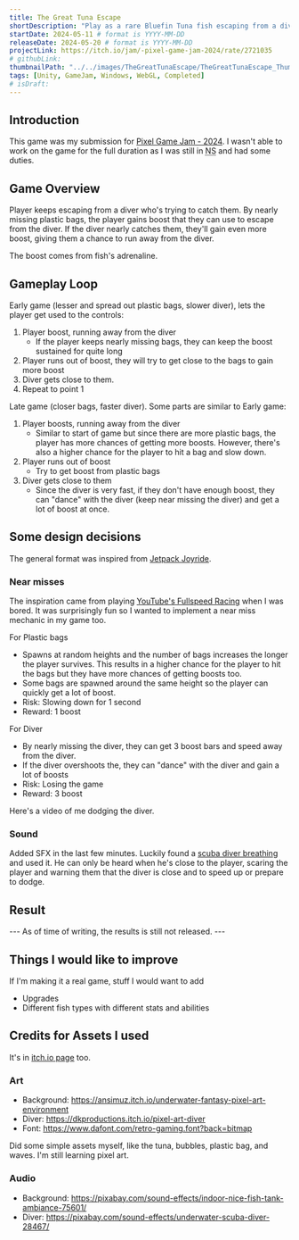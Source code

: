 ```yaml
---
title: The Great Tuna Escape
shortDescription: "Play as a rare Bluefin Tuna fish escaping from a diver who's trying to catch you."
startDate: 2024-05-11 # format is YYYY-MM-DD
releaseDate: 2024-05-20 # format is YYYY-MM-DD
projectLink: https://itch.io/jam/-pixel-game-jam-2024/rate/2721035
# githubLink: 
thumbnailPath: "../../images/TheGreatTunaEscape/TheGreatTunaEscape_Thumbnail2.png"
tags: [Unity, GameJam, Windows, WebGL, Completed]
# isDraft:
---
```


## Introduction
This game was my submission for [Pixel Game Jam - 2024](https://itch.io/jam/-pixel-game-jam-2024). I wasn't able to work on the game for the full duration as I was still in <abbr title="National Service">NS</abbr> and had some duties. 

## Game Overview
Player keeps escaping from a diver who's trying to catch them. By nearly missing plastic bags, the player gains boost that they can use to escape from the diver. If the diver nearly catches them, they'll gain even more boost, giving them a chance to run away from the diver.

The boost comes from fish's adrenaline. 

## Gameplay Loop
Early game (lesser and spread out plastic bags, slower diver), lets the player get used to the controls:
1. Player boost, running away from the diver
    - If the player keeps nearly missing bags, they can keep the boost sustained for quite long
2. Player runs out of boost, they will try to get close to the bags to gain more boost
3. Diver gets close to them.
4. Repeat to point 1

Late game (closer bags, faster diver). Some parts are similar to Early game:
1. Player boosts, running away from the diver
    - Similar to start of game but since there are more plastic bags, the player has more chances of getting more boosts. However, there's also a higher chance for the player to hit a bag and slow down.
2. Player runs out of boost
    - Try to get boost from plastic bags
3. Diver gets close to them
    - Since the diver is very fast, if they don't have enough boost, they can "dance" with the diver (keep near missing the diver) and get a lot of boost at once.

## Some design decisions
The general format was inspired from [Jetpack Joyride](https://www.halfbrick.com/games/jetpack-joyride-classic).

### Near misses
The inspiration came from playing [YouTube's Fullspeed Racing](https://www.youtube.com/playables/UgkxbgLQk7KP4zQKHctwKY-XKtpJ_OBWL4aO) when I was bored. It was surprisingly fun so I wanted to implement a near miss mechanic in my game too.        

For Plastic bags
- Spawns at random heights and the number of bags increases the longer the player survives. This results in a higher chance for the player to hit the bags but they have more chances of getting boosts too.
- Some bags are spawned around the same height so the player can quickly get a lot of boost.
- Risk: Slowing down for 1 second
- Reward: 1 boost

For Diver
- By nearly missing the diver, they can get 3 boost bars and speed away from the diver.
- If the diver overshoots the, they can "dance" with the diver and gain a lot of boosts
- Risk: Losing the game
- Reward: 3 boost

Here's a video of me dodging the diver.

### Sound
Added SFX in the last few minutes. Luckily found a [scuba diver breathing](https://pixabay.com/sound-effects/underwater-scuba-diver-28467/) and used it. He can only be heard when he's close to the player, scaring the player and warning them that the diver is close and to speed up or prepare to dodge.

## Result
--- As of time of writing, the results is still not released. ---

## Things I would like to improve
If I'm making it a real game, stuff I would want to add
- Upgrades
- Different fish types with different stats and abilities


## Credits for Assets I used
It's in [itch.io page](https://gnoxnahtedev.itch.io/the-great-tuna-escape) too.
### Art
- Background: https://ansimuz.itch.io/underwater-fantasy-pixel-art-environment
- Diver: https://dkproductions.itch.io/pixel-art-diver
- Font: https://www.dafont.com/retro-gaming.font?back=bitmap

Did some simple assets myself, like the tuna, bubbles, plastic bag, and waves. I'm still learning pixel art.

### Audio
- Background: https://pixabay.com/sound-effects/indoor-nice-fish-tank-ambiance-75601/
- Diver: https://pixabay.com/sound-effects/underwater-scuba-diver-28467/